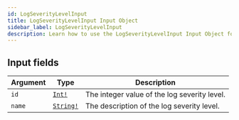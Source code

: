```yaml
---
id: LogSeverityLevelInput
title: LogSeverityLevelInput Input Object
sidebar_label: LogSeverityLevelInput
description: Learn how to use the LogSeverityLevelInput Input Object for Prismatic's API.
---
```


## Input fields

| Argument | Type                                      | Description                                  |
| -------- | ----------------------------------------- | -------------------------------------------- |
| `id`     | [`Int!`](api/schema/scalar/Int.mdx)       | The integer value of the log severity level. |
| `name`   | [`String!`](api/schema/scalar/String.mdx) | The description of the log severity level.   |
